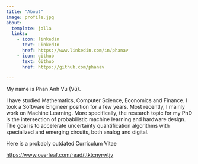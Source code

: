 ```yaml
---
title: "About"
image: profile.jpg
about:
  template: jolla
  links:
    - icon: linkedin
      text: LinkedIn
      href: https://www.linkedin.com/in/phanav
    - icon: github
      text: Github
      href: https://github.com/phanav

---
```


My name is Phan Anh Vu (Vũ).

I have studied Mathematics, Computer Science, Economics and Finance. 
I took a Software Engineer position for a few years. 
Most recently, I mainly work on Machine Learning.
More specifically, the research topic for my PhD is the intersection of probabilistic machine learning and hardware design.
The goal is to accelerate uncertainty quantification algorithms with specialized and emerging circuits, both analog and digital.

Here is a probably outdated Curriculum Vitae

[https://www.overleaf.com/read/ttktcnyrwtjv](https://www.overleaf.com/read/ttktcnyrwtjv)

